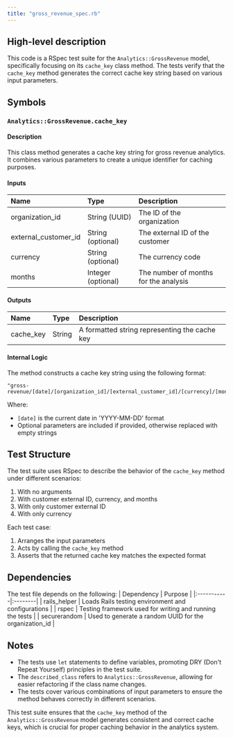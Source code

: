 ```yaml
---
title: "gross_revenue_spec.rb"
---
```


## High-level description
This code is a RSpec test suite for the `Analytics::GrossRevenue` model, specifically focusing on its `cache_key` class method. The tests verify that the `cache_key` method generates the correct cache key string based on various input parameters.

## Symbols

### `Analytics::GrossRevenue.cache_key`
#### Description
This class method generates a cache key string for gross revenue analytics. It combines various parameters to create a unique identifier for caching purposes.

#### Inputs
| Name | Type | Description |
|:-----|:-----|:------------|
| organization_id | String (UUID) | The ID of the organization |
| external_customer_id | String (optional) | The external ID of the customer |
| currency | String (optional) | The currency code |
| months | Integer (optional) | The number of months for the analysis |

#### Outputs
| Name | Type | Description |
|:-----|:-----|:------------|
| cache_key | String | A formatted string representing the cache key |

#### Internal Logic
The method constructs a cache key string using the following format:
```
"gross-revenue/[date]/[organization_id]/[external_customer_id]/[currency]/[months]"
```
Where:
- `[date]` is the current date in 'YYYY-MM-DD' format
- Optional parameters are included if provided, otherwise replaced with empty strings

## Test Structure

The test suite uses RSpec to describe the behavior of the `cache_key` method under different scenarios:

1. With no arguments
2. With customer external ID, currency, and months
3. With only customer external ID
4. With only currency

Each test case:
1. Arranges the input parameters
2. Acts by calling the `cache_key` method
3. Asserts that the returned cache key matches the expected format

## Dependencies
The test file depends on the following:
| Dependency | Purpose |
|:-----------|:--------|
| rails_helper | Loads Rails testing environment and configurations |
| rspec | Testing framework used for writing and running the tests |
| securerandom | Used to generate a random UUID for the organization_id |

## Notes
- The tests use `let` statements to define variables, promoting DRY (Don't Repeat Yourself) principles in the test suite.
- The `described_class` refers to `Analytics::GrossRevenue`, allowing for easier refactoring if the class name changes.
- The tests cover various combinations of input parameters to ensure the method behaves correctly in different scenarios.

This test suite ensures that the `cache_key` method of the `Analytics::GrossRevenue` model generates consistent and correct cache keys, which is crucial for proper caching behavior in the analytics system.